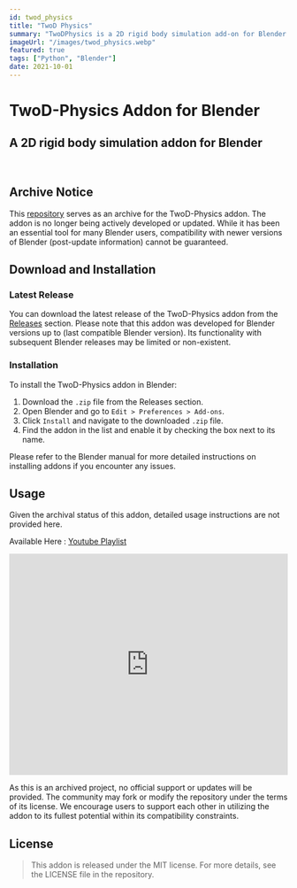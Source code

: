 ```yaml
---
id: twod_physics
title: "TwoD Physics"
summary: "TwoDPhysics is a 2D rigid body simulation add-on for Blender 2.80"
imageUrl: "/images/twod_physics.webp"
featured: true
tags: ["Python", "Blender"]
date: 2021-10-01
---
```


# TwoD-Physics Addon for Blender

## A 2D rigid body simulation addon for Blender

<br/>

## Archive Notice

This [repository](https://github.com/theunnecessarythings/twod-physics/) serves as an archive for the TwoD-Physics addon. The addon is no longer being actively developed or updated. While it has been an essential tool for many Blender users, compatibility with newer versions of Blender (post-update information) cannot be guaranteed.

## Download and Installation

### Latest Release

You can download the latest release of the TwoD-Physics addon from the [Releases](https://github.com/theunnecessarythings/twod-physics/releases) section. Please note that this addon was developed for Blender versions up to (last compatible Blender version). Its functionality with subsequent Blender releases may be limited or non-existent.

### Installation

To install the TwoD-Physics addon in Blender:

1. Download the `.zip` file from the Releases section.
2. Open Blender and go to `Edit > Preferences > Add-ons`.
3. Click `Install` and navigate to the downloaded `.zip` file.
4. Find the addon in the list and enable it by checking the box next to its name.

Please refer to the Blender manual for more detailed instructions on installing addons if you encounter any issues.

## Usage

Given the archival status of this addon, detailed usage instructions are not provided here.

Available Here : [Youtube Playlist](https://www.youtube.com/watch?v=V23GcxtE5EA&list=PL9JHPEJ0b5_ZBwTqLV7fos8bhRgzfzcCa&ab_channel=TheUnnecessaryThings)

<iframe width="100%" height="400" src="https://www.youtube.com/embed/V23GcxtE5EA?si=vFs6mVaSIUbNxewn" title="YouTube video player" frameborder="0" allow="accelerometer; autoplay; clipboard-write; encrypted-media; gyroscope; picture-in-picture; web-share" referrerpolicy="strict-origin-when-cross-origin" allowfullscreen></iframe>

As this is an archived project, no official support or updates will be provided. The community may fork or modify the repository under the terms of its license. We encourage users to support each other in utilizing the addon to its fullest potential within its compatibility constraints.

## License

> This addon is released under the MIT license. For more details, see the LICENSE file in the repository.


